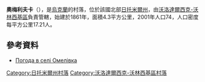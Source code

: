 {{coord|50|44|3|N|28|23|51|E|scale:30000|display=title}}

'''奧梅利夫卡'''（{{lang-uk|Омелівка}}），是[[烏克蘭|烏克蘭]]的村落，位於該國北部[[日托米爾州|日托米爾州]]，由[[沃洛達爾西克-沃林西基區|沃洛達爾西克-沃林西基區]]負責管轄，始建於1861年，面積4.3平方公里，2001年人口74，人口密度每平方公里17.21人。

==參考資料== 
* [https://ua.sinoptik.ua/погода-омелівка Погода в селі Омелівка] {{Wayback|url=https://ua.sinoptik.ua/%D0%BF%D0%BE%D0%B3%D0%BE%D0%B4%D0%B0-%D0%BE%D0%BC%D0%B5%D0%BB%D1%96%D0%B2%D0%BA%D0%B0 |date=20160426180341 }}

{{DEFAULTSORT:Омелівка}}
[[Category:日托米爾州村落|Category:日托米爾州村落]]
[[Category:沃洛達爾西克-沃林西基區村落|Category:沃洛達爾西克-沃林西基區村落]]


{{Zhytomyr-geo-stub}}